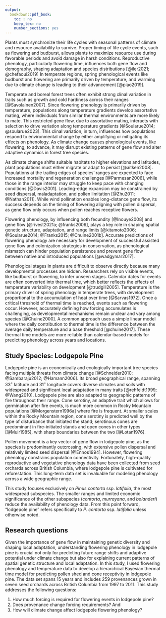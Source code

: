 ```yaml
---
output:
  bookdown::pdf_book:
    toc : no
    keep_tex: no
    number_sections: yes
---
```


<!-- This section is mandatory! -->

Plants must synchronize their life cycles with seasonal patterns of climate and resource availability to survive. 
Proper timing of life cycle events, such as flowering and budburst, allows plants to maximize resource use during favorable periods and avoid damage in harsh conditions. 
Reproductive phenology, particularly flowering time, influences both gene flow and demography, shaping adaptation and species distributions [@iler2021; @chefaoui2019] 
In temperate regions, spring phenological events like budburst and flowering are primarily driven by temperature, and warming due to climate change is leading to their advancement  [@piao2019].

Temperate and boreal forest trees often exhibit strong clinal variation in traits such as growth and cold hardiness across their ranges [@Savolainen2007]. 
Since flowering phenology is primarily driven by temperature, populations along temperature gradients develop assortative mating, where individuals from similar thermal environments are more likely to mate. 
This restricted gene flow, due to assortative mating, interacts with selection to drive variation along temperature gradients [@Soularue2014; @soularue2023]. 
This clinal variation, in turn, influences how populations respond to environmental change by either amplifying or mitigating its effects on phenology. 
As climate change causes phenological events, like flowering, to advance, it may disrupt existing patterns of gene flow and alter adaptive dynamics in forest tree species.

As climate change shifts suitable habitats to higher elevations and latitudes, plant populations must either migrate or adapt to persist [@aitken2008].
Populations at the trailing edges of species' ranges are expected to face increased mortality and regeneration challenges [@Parmesan2006], while those in the range interior may struggle to keep pace with changing conditions [@Davis2001]. 
Leading-edge expansion may be constrained by seed dispersal, maladaptation, and pollen limitation [@Zhu2011; @Nathan2011]. 
While wind pollination enables long-distance gene flow, its success depends on the timing of flowering aligning with pollen dispersal, as gene flow only occurs when pollen reaches receptive flowers.

Flowering phenology, by influencing both fecundity [@Inouye2008] and gene flow [@rivest2021a; @franks2009], plays a key role in shaping spatial genetic structure, adaptation, and range limits [@kitamoto2006; @Soularue2014; @Franks2015; @Chuine2001b]. 
Accurate predictions of flowering phenology are necessary for development of successful assisted gene flow and colonization strategies in conservation, as phenological mismatch can hinder population persistence and prevent gene flow between native and introduced populations [@wadgymar2017].

Phenological stages in plants are difficult to observe directly because many developmental processes are hidden. 
Researchers rely on visible events, like budburst or flowering, to infer unseen stages. 
Calendar dates for events are often converted into thermal time, which better reflects the effects of temperature variability on development [@trudgill2005]. 
Temperature is the primary driver of spring phenology in temperate trees, with development proportional to the accumulation of heat over time [@Sarvas1972].
Once a critical threshold of thermal time is reached, events such as flowering occur. 
However, accurately defining how forcing accumulates is challenging, as developmental mechanisms remain unclear and vary among species [@Chuine2000]. 
A common approach uses a simple linear model where the daily contribution to thermal time is the difference between the average daily temperature and a base threshold [@chuine2017]. 
These thermal time models are more reliable than calendar-based models for predicting phenology across years and locations.

## Study Species: Lodgepole Pine
Lodgepole pine is an economically and ecologically important tree species facing multiple threats from climate change [@Schneider2010; @Sambaraju2012; @Hamann2006].
Its broad geographical range, spanning 33$^\circ$ latitude and 31$^\circ$ longitude covers diverse climates and soils with widespread and significant local adaptation in many traits [@rehfeldt1999; @Wang2010]. 
Lodgepole pine are also adapted to geographic patterns of fire throughout their range.
Cone serotiny, an adaptive trait which allows for germination after fire events, is much more common in Rocky Mountain populations [@Morgenstern1996a] where fire is frequent. 
At smaller scales within the Rocky Mountain region, cone serotiny is predicted well by the type of disturbance that initiated the stand; serotinous cones are predominant in fire-initiated stands and open cones in other types [@Muir1985], with sharp boundaries between the two [@Lotan1976].

Pollen movement is a key vector of gene flow in lodgepole pine, as the species is predominantly outcrossing, with extensive pollen dispersal and relatively limited seed dispersal [@Ennos1994]. 
However, flowering phenology constrains population connectivity. 
Fortunately, high-quality reproductive and vegetative phenology data have been collected from seed orchards across British Columbia, where lodgepole pine is cultivated for reforestation. 
This long-term data set is invaluable for modeling phenology across a wide geographic range.

This study focuses exclusively on *Pinus contorta* ssp. *latifolia*, the most widespread subspecies. 
The smaller ranges and limited economic significance of the other subspecies (*contorta*, *murrayana*, and *bolanderi*) reduce the availability of phenology data. From this point forward, "lodgepole pine" refers specifically to *P. contorta* ssp. *latifolia* unless otherwise noted.

## Research questions

Given the importance of gene flow in maintaining genetic diversity and shaping local adaptation, understanding flowering phenology in lodgepole pine is crucial not only for predicting future range shifts and adaptive potential under climate change but also for explaining current patterns of spatial genetic structure and local adaptation. 
In this study, I used flowering phenology and temperature data to develop a hierarchical Bayesian thermal time model for predicting pollen shed and cone receptivity in lodgepole pine. 
The data set spans 15 years and includes 259 provenances grown in seven seed orchards across British Columbia from 1997 to 2011. 
This study addresses the following questions:

1) How much forcing is required for flowering events in lodgepole pine? 
2) Does provenance change forcing requirements? And 
3) How will climate change affect lodgepole flowering phenology?

